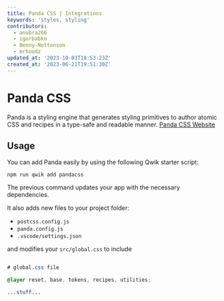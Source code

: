 ```yaml
---
title: Panda CSS | Integrations
keywords: 'styles, styling'
contributors:
  - anubra266
  - igorbabko
  - Benny-Nottonson
  - mrhoodz
updated_at: '2023-10-03T18:53:23Z'
created_at: '2023-06-21T19:51:30Z'
---
```


# Panda CSS

Panda is a styling engine that generates styling primitives to author atomic CSS and recipes in a type-safe and readable manner.
[Panda CSS Website](https://panda-css.com/)

## Usage

You can add Panda easily by using the following Qwik starter script:

```shell
npm run qwik add pandacss
```

The previous command updates your app with the necessary dependencies.

It also adds new files to your project folder:

- `postcss.config.js`
- `panda.config.js`
- `.vscode/settings.json`

and modifies your `src/global.css` to include

```css title="src/global.css"

# global.css file

@layer reset, base, tokens, recipes, utilities;

...stuff...

```
